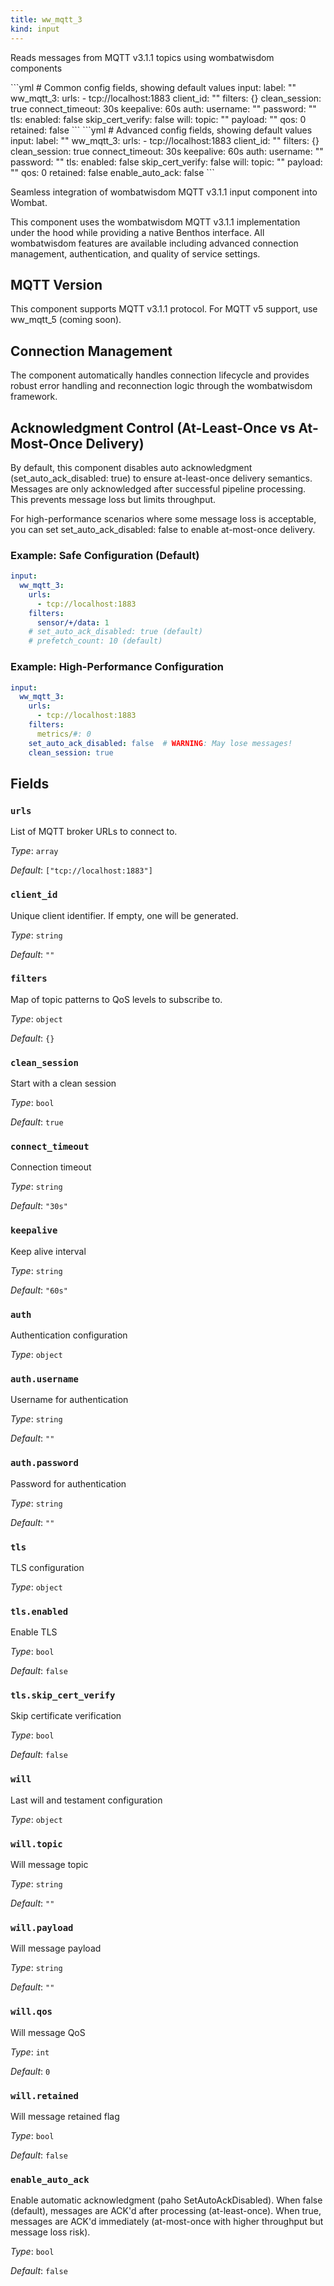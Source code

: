 ```yaml
---
title: ww_mqtt_3
kind: input
---
```


Reads messages from MQTT v3.1.1 topics using wombatwisdom components


<Tabs>
<TabItem label="Common">
```yml
# Common config fields, showing default values
input:
  label: ""
  ww_mqtt_3:
    urls:
      - tcp://localhost:1883
    client_id: ""
    filters: {}
    clean_session: true
    connect_timeout: 30s
    keepalive: 60s
    auth:
      username: ""
      password: ""
    tls:
      enabled: false
      skip_cert_verify: false
    will:
      topic: ""
      payload: ""
      qos: 0
      retained: false
```
</TabItem>
<TabItem label="Advanced">
```yml
# Advanced config fields, showing default values
input:
  label: ""
  ww_mqtt_3:
    urls:
      - tcp://localhost:1883
    client_id: ""
    filters: {}
    clean_session: true
    connect_timeout: 30s
    keepalive: 60s
    auth:
      username: ""
      password: ""
    tls:
      enabled: false
      skip_cert_verify: false
    will:
      topic: ""
      payload: ""
      qos: 0
      retained: false
    enable_auto_ack: false
```
</TabItem>
</Tabs>

Seamless integration of wombatwisdom MQTT v3.1.1 input component into Wombat.

This component uses the wombatwisdom MQTT v3.1.1 implementation under the hood while providing
a native Benthos interface. All wombatwisdom features are available including advanced
connection management, authentication, and quality of service settings.

## MQTT Version

This component supports MQTT v3.1.1 protocol. For MQTT v5 support, use ww_mqtt_5 (coming soon).

## Connection Management

The component automatically handles connection lifecycle and provides robust error
handling and reconnection logic through the wombatwisdom framework.

## Acknowledgment Control (At-Least-Once vs At-Most-Once Delivery)

By default, this component disables auto acknowledgment (set_auto_ack_disabled: true) to ensure
at-least-once delivery semantics. Messages are only acknowledged after successful
pipeline processing. This prevents message loss but limits throughput.

For high-performance scenarios where some message loss is acceptable, you can
set set_auto_ack_disabled: false to enable at-most-once delivery.

### Example: Safe Configuration (Default)

```yaml
input:
  ww_mqtt_3:
    urls:
      - tcp://localhost:1883
    filters:
      sensor/+/data: 1
    # set_auto_ack_disabled: true (default)
    # prefetch_count: 10 (default)
```

### Example: High-Performance Configuration

```yaml
input:
  ww_mqtt_3:
    urls:
      - tcp://localhost:1883
    filters:
      metrics/#: 0
    set_auto_ack_disabled: false  # WARNING: May lose messages!
    clean_session: true
```


## Fields

### `urls`

List of MQTT broker URLs to connect to.


*Type*: `array`

*Default*: `["tcp://localhost:1883"]`

### `client_id`

Unique client identifier. If empty, one will be generated.


*Type*: `string`

*Default*: `""`

### `filters`

Map of topic patterns to QoS levels to subscribe to.


*Type*: `object`

*Default*: `{}`

### `clean_session`

Start with a clean session


*Type*: `bool`

*Default*: `true`

### `connect_timeout`

Connection timeout


*Type*: `string`

*Default*: `"30s"`

### `keepalive`

Keep alive interval


*Type*: `string`

*Default*: `"60s"`

### `auth`

Authentication configuration


*Type*: `object`


### `auth.username`

Username for authentication


*Type*: `string`

*Default*: `""`

### `auth.password`

Password for authentication


*Type*: `string`

*Default*: `""`

### `tls`

TLS configuration


*Type*: `object`


### `tls.enabled`

Enable TLS


*Type*: `bool`

*Default*: `false`

### `tls.skip_cert_verify`

Skip certificate verification


*Type*: `bool`

*Default*: `false`

### `will`

Last will and testament configuration


*Type*: `object`


### `will.topic`

Will message topic


*Type*: `string`

*Default*: `""`

### `will.payload`

Will message payload


*Type*: `string`

*Default*: `""`

### `will.qos`

Will message QoS


*Type*: `int`

*Default*: `0`

### `will.retained`

Will message retained flag


*Type*: `bool`

*Default*: `false`

### `enable_auto_ack`

Enable automatic acknowledgment (paho SetAutoAckDisabled). When false (default), messages are ACK'd after processing (at-least-once). When true, messages are ACK'd immediately (at-most-once with higher throughput but message loss risk).


*Type*: `bool`

*Default*: `false`


